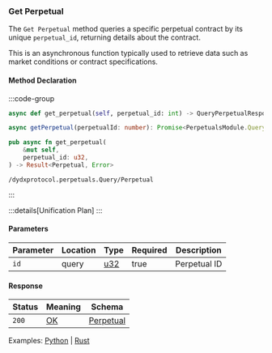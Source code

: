 ### Get Perpetual

The `Get Perpetual` method queries a specific perpetual contract by its unique `perpetual_id`, returning details about the contract.

This is an asynchronous function typically used to retrieve data such as market conditions or contract specifications.

#### Method Declaration

:::code-group

```python [Python]
async def get_perpetual(self, perpetual_id: int) -> QueryPerpetualResponse
```

```typescript [TypeScript]
async getPerpetual(perpetualId: number): Promise<PerpetualsModule.QueryPerpetualResponse>
```

```rust [Rust]
pub async fn get_perpetual(
    &mut self,
    perpetual_id: u32,
) -> Result<Perpetual, Error>
```

```url [API]
/dydxprotocol.perpetuals.Query/Perpetual
```

:::

:::details[Unification Plan]
:::

#### Parameters

| Parameter | Location | Type   |Required   |  Description  |
| --------- | -------- | ------ | --------- | ------------- |
| `id`      | query    | [u32]  |true       | Perpetual ID  |

#### Response

| Status | Meaning     | Schema         |
| ------ | ----------- | -------------  |
| `200`  | [OK]        | [Perpetual]    |

Examples: [Python] | [Rust]

[Python]: https://github.com/dydxprotocol/v4-clients/blob/3e8c7e1b960291b7ef273962d374d9934a5c4d33/v4-client-py-v2/examples/validator_get_example.py#L118
[Rust]: https://github.com/dydxprotocol/v4-clients/blob/3e8c7e1b960291b7ef273962d374d9934a5c4d33/v4-client-rs/client/examples/validator_get.rs#L83

[u32]: /types/u32
[OK]: /types/ok
[Perpetual]: /types/perpetual
